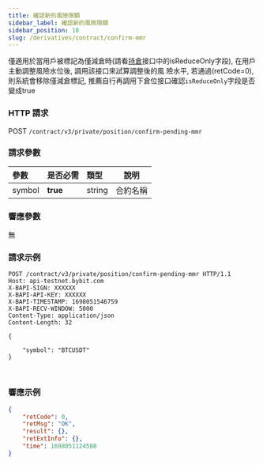 ```yaml
---
title: 確認新的風險限額
sidebar_label: 確認新的風險限額
sidebar_position: 10
slug: /derivatives/contract/confirm-mmr
---
```


僅適用於當用戶被標記為僅減倉時(請看[持倉](position-list#)接口中的isReduceOnly字段), 在用戶主動調整風險水位後, 調用該接口來試算調整後的風
險水平, 若通過(retCode=0), 則系統會移除僅減倉標記, 推薦自行再調用下倉位接口確認`isReduceOnly`字段是否變成true

### HTTP 請求
POST `/contract/v3/private/position/confirm-pending-mmr`

### 請求參數
| 參數 | 是否必需 | 類型 | 說明|
|:----- |:-------|:-----|------ |
|symbol |**true** |string |合約名稱|

### 響應參數
無

### 請求示例

<Tabs groupId="programming-languages">
<TabItem value="http" label="HTTP">

```http
POST /contract/v3/private/position/confirm-pending-mmr HTTP/1.1
Host: api-testnet.bybit.com
X-BAPI-SIGN: XXXXXX
X-BAPI-API-KEY: XXXXXX
X-BAPI-TIMESTAMP: 1698051546759
X-BAPI-RECV-WINDOW: 5000
Content-Type: application/json
Content-Length: 32

{

    "symbol": "BTCUSDT"
}
```

</TabItem>
<TabItem value="python" label="Python">

```python

```

</TabItem>
<TabItem value="Node" label="Node.js">

```n4js

```

</TabItem>
</Tabs>

### 響應示例

```json
{
    "retCode": 0,
    "retMsg": "OK",
    "result": {},
    "retExtInfo": {},
    "time": 1698051124588
}
```
